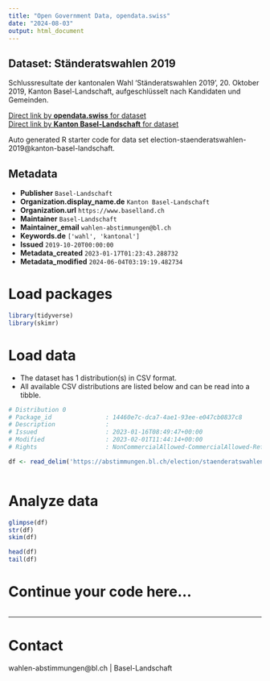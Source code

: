 ```yaml
---
title: "Open Government Data, opendata.swiss"
date: "2024-08-03"
output: html_document
---
```


## Dataset: Ständeratswahlen 2019

Schlussresultate der kantonalen Wahl 'Ständeratswahlen 2019', 20. Oktober 2019, Kanton Basel-Landschaft, aufgeschlüsselt nach Kandidaten und Gemeinden.

[Direct link by **opendata.swiss** for dataset](https://opendata.swiss/de/dataset/standeratswahlen-20191)<br>
[Direct link by **Kanton Basel-Landschaft** for dataset](https://abstimmungen.bl.ch/election/staenderatswahlen-2019/data)

Auto generated R starter code for data set election-staenderatswahlen-2019@kanton-basel-landschaft.

## Metadata

- **Publisher** `Basel-Landschaft`
- **Organization.display_name.de** `Kanton Basel-Landschaft`
- **Organization.url** `https://www.baselland.ch`
- **Maintainer** `Basel-Landschaft`
- **Maintainer_email** `wahlen-abstimmungen@bl.ch`
- **Keywords.de** `['wahl', 'kantonal']`
- **Issued** `2019-10-20T00:00:00`
- **Metadata_created** `2023-01-17T01:23:43.288732`
- **Metadata_modified** `2024-06-04T03:19:19.482734`


# Load packages

```r

library(tidyverse)
library(skimr)

```

# Load data

-   The dataset has 1 distribution(s) in CSV format.
-   All available CSV distributions are listed below and can be read into a tibble.

```r

# Distribution 0
# Package_id               : 14460e7c-dca7-4ae1-93ee-e047cb0837c8
# Description              : 
# Issued                   : 2023-01-16T08:49:47+00:00
# Modified                 : 2023-02-01T11:44:14+00:00
# Rights                   : NonCommercialAllowed-CommercialAllowed-ReferenceRequired

df <- read_delim('https://abstimmungen.bl.ch/election/staenderatswahlen-2019/data-csv')



```

# Analyze data

```r

glimpse(df)
str(df)
skim(df)

head(df)
tail(df)

```

# Continue your code here...

```r

```

------------------------------------------------------------------------

# Contact

wahlen-abstimmungen@bl.ch | Basel-Landschaft
